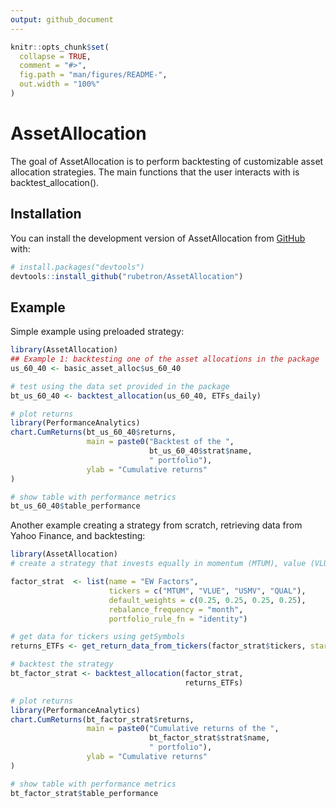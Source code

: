 ```yaml
---
output: github_document
---
```


<!-- README.md is generated from README.Rmd. Please edit that file -->

```r
knitr::opts_chunk$set(
  collapse = TRUE,
  comment = "#>",
  fig.path = "man/figures/README-",
  out.width = "100%"
)
```

# AssetAllocation

<!-- badges: start -->
<!-- badges: end -->

The goal of AssetAllocation is to perform backtesting of customizable asset allocation strategies. The main functions that the user interacts with is backtest_allocation().  

## Installation

You can install the development version of AssetAllocation from [GitHub](https://github.com/) with:

``` r
# install.packages("devtools")
devtools::install_github("rubetron/AssetAllocation")
```

## Example

Simple example using preloaded strategy:

```r
library(AssetAllocation)
## Example 1: backtesting one of the asset allocations in the package
us_60_40 <- basic_asset_alloc$us_60_40

# test using the data set provided in the package
bt_us_60_40 <- backtest_allocation(us_60_40, ETFs_daily)

# plot returns
library(PerformanceAnalytics)
chart.CumReturns(bt_us_60_40$returns,
                 main = paste0("Backtest of the ",
                               bt_us_60_40$strat$name,
                               " portfolio"),
                 ylab = "Cumulative returns"
)

# show table with performance metrics
bt_us_60_40$table_performance


```


Another example creating a strategy from scratch, retrieving data from Yahoo Finance, and backtesting: 
```r
library(AssetAllocation)
# create a strategy that invests equally in momentum (MTUM), value (VLUE), low volatility (USMV) and quality (QUAL) ETFs.

factor_strat  <- list(name = "EW Factors",
                      tickers = c("MTUM", "VLUE", "USMV", "QUAL"),
                      default_weights = c(0.25, 0.25, 0.25, 0.25),
                      rebalance_frequency = "month",
                      portfolio_rule_fn = "identity")

# get data for tickers using getSymbols
returns_ETFs <- get_return_data_from_tickers(factor_strat$tickers, starting_date = "2013-08-01")

# backtest the strategy
bt_factor_strat <- backtest_allocation(factor_strat,
                                       returns_ETFs)

# plot returns
library(PerformanceAnalytics)
chart.CumReturns(bt_factor_strat$returns,
                 main = paste0("Cumulative returns of the ",
                               bt_factor_strat$strat$name,
                               " portfolio"),
                 ylab = "Cumulative returns"
)

# show table with performance metrics
bt_factor_strat$table_performance
```

